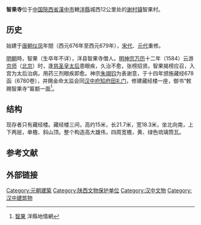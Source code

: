 {{文物保护单位
| 级别 = 全国
| 图片 = 
| 名称 = 智果寺
| 编号 = 
| 分类 = 
| 时代 = [[唐|唐]]
| 所在 = [[陝西省|陝西省]][[洋縣|洋縣]]（[[漢中市|漢中市]]所轄）
| 登录 = 
| Cat = 陝西全国重点文物保护单位
}}

'''智果寺'''位于[[中华人民共和国|中国]][[陝西省|陝西省]][[漢中市|漢中市]]轄[[洋縣|洋縣]]城西12公里处的[[谢村镇|谢村镇]]智果村。

==历史==
始建于[[唐朝|唐朝]][[仪凤|仪凤]]年間（西元676年至西元679年），[[宋朝|宋代]]、[[元朝|元代]]重修。

[[明朝|明朝]]時，智果（生卒年不详），洋县智果寺僧人。[[明神宗|明神宗]][[万历|万历]]十二年（1584）云游[[順天府|京师]]（[[北京|北京]]）时，逢[[孝定皇太后|慈圣皇太后]]患眼疾，久治不愈，张榜招贤。智果揭榜应召，入宫为太后治病，用药三剂眼疾即愈。神宗[[朱翊钧|朱翊钧]]为表谢意，于十四年颁施藏经678函（6780卷），并赐金命太监会同[[汉中府|汉中府]][[知府|知府]][[田礼门|田礼门]]，修建藏经楼一座，御书“敕赐智果寺”匾额一面<ref>[http://www.yxdqw.cn/l2_4/l2z1/201102/t20110212_422549.htm 智果] {{webarchive|url=https://archive.is/20150114002604/http://www.yxdqw.cn/l2_4/l2z1/201102/t20110212_422549.htm|date=2015-01-14}}洋縣地情網</ref>。

==结构==
现存者只有藏经楼。藏经楼三间，高约15米，长21.7米，宽18.3米，坐北向南，上下两层，单檐、斜山顶。整个构造高大雄伟，四周宽檐，黄、绿色琉璃筒瓦。

==参考文献==
{{Reflist}}

==外部链接==

{{陕西全国重点文物保护单位}}
{{DEFAULTSORT:zh}}
[[Category:元朝建築|Category:元朝建築]]
[[Category:陕西文物保护单位|Category:陕西文物保护单位]]
[[Category:汉中文物|Category:汉中文物]]
[[Category:汉中建筑物|Category:汉中建筑物]]